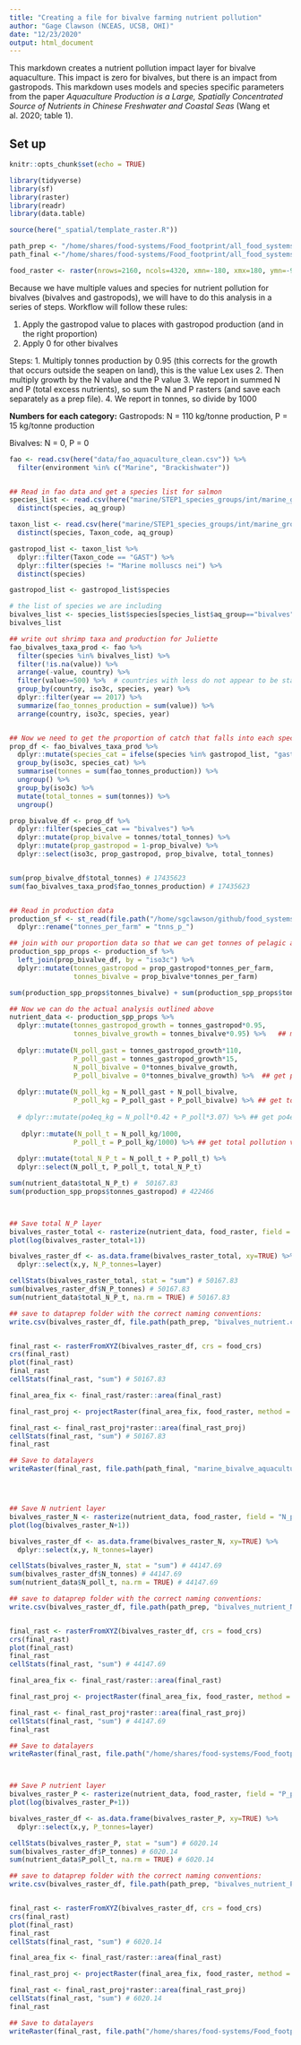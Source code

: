 ```yaml
---
title: "Creating a file for bivalve farming nutrient pollution"
author: "Gage Clawson (NCEAS, UCSB, OHI)"
date: "12/23/2020"
output: html_document
---
```


This markdown creates a nutrient pollution impact layer for bivalve aquaculture. This impact is zero for bivalves, but there is an impact from gastropods. This markdown uses models and species specific parameters from the paper *Aquaculture Production is a Large, Spatially Concentrated Source of Nutrients in Chinese Freshwater and Coastal Seas* (Wang et al. 2020; table 1).

## Set up

```r
knitr::opts_chunk$set(echo = TRUE)

library(tidyverse)
library(sf)
library(raster)
library(readr)
library(data.table)

source(here("_spatial/template_raster.R"))

path_prep <- "/home/shares/food-systems/Food_footprint/all_food_systems/dataprep/aquaculture/marine/bivalve"
path_final <-"/home/shares/food-systems/Food_footprint/all_food_systems/datalayers"

food_raster <- raster(nrows=2160, ncols=4320, xmn=-180, xmx=180, ymn=-90, ymx=90)
```


Because we have multiple values and species for nutrient pollution for bivalves (bivalves and gastropods), we will have to do this analysis in a series of steps. Workflow will follow these rules: 

1. Apply the gastropod value to places with gastropod production (and in the right proportion)
2. Apply 0 for other bivalves 

Steps: 
1. Multiply tonnes production by 0.95 (this corrects for the growth that occurs outside the seapen on land), this is the value Lex uses
2. Then multiply growth by the N value and the P value
3. We report in summed N and P (total excess nutrients), so sum the N and P rasters (and save each separately as a prep file).
4. We report in tonnes, so divide by 1000


**Numbers for each category:** 
Gastropods: 
N = 110 kg/tonne production, P = 15 kg/tonne production

Bivalves:
N = 0, P = 0

```r
fao <- read.csv(here("data/fao_aquaculture_clean.csv")) %>%
  filter(environment %in% c("Marine", "Brackishwater"))


## Read in fao data and get a species list for salmon
species_list <- read.csv(here("marine/STEP1_species_groups/int/marine_groups.csv"))  %>%
  distinct(species, aq_group)

taxon_list <- read.csv(here("marine/STEP1_species_groups/int/marine_groups.csv"))  %>%
  distinct(species, Taxon_code, aq_group)

gastropod_list <- taxon_list %>%
  dplyr::filter(Taxon_code == "GAST") %>%
  dplyr::filter(species != "Marine molluscs nei") %>%
  distinct(species) 

gastropod_list <- gastropod_list$species

# the list of species we are including
bivalves_list <- species_list$species[species_list$aq_group=="bivalves"]
bivalves_list

## write out shrimp taxa and production for Juliette
fao_bivalves_taxa_prod <- fao %>%
  filter(species %in% bivalves_list) %>%
  filter(!is.na(value)) %>%
  arrange(-value, country) %>%
  filter(value>=500) %>%  # countries with less do not appear to be stable producers at this point
  group_by(country, iso3c, species, year) %>%
  dplyr::filter(year == 2017) %>%
  summarize(fao_tonnes_production = sum(value)) %>%
  arrange(country, iso3c, species, year)


## Now we need to get the proportion of catch that falls into each species category (i.e. pelagic or non-pelagic) 
prop_df <- fao_bivalves_taxa_prod %>%
  dplyr::mutate(species_cat = ifelse(species %in% gastropod_list, "gastropod", "bivalves")) %>%
  group_by(iso3c, species_cat) %>%
  summarise(tonnes = sum(fao_tonnes_production)) %>%
  ungroup() %>%
  group_by(iso3c) %>%
  mutate(total_tonnes = sum(tonnes)) %>%
  ungroup()

prop_bivalve_df <- prop_df %>%
  dplyr::filter(species_cat == "bivalves") %>%
  dplyr::mutate(prop_bivalve = tonnes/total_tonnes) %>%
  dplyr::mutate(prop_gastropod = 1-prop_bivalve) %>%
  dplyr::select(iso3c, prop_gastropod, prop_bivalve, total_tonnes)


sum(prop_bivalve_df$total_tonnes) # 17435623
sum(fao_bivalves_taxa_prod$fao_tonnes_production) # 17435623


## Read in production data 
production_sf <- st_read(file.path("/home/sgclawson/github/food_systems/aquaculture/marine/bivalve/bivalve_nutrient/prod_data_by_cell_iso3c.shp")) %>%
  dplyr::rename("tonnes_per_farm" = "tnns_p_")

## join with our proportion data so that we can get tonnes of pelagic and tonnes of non-pelagic per farm 
production_spp_props <- production_sf %>%
  left_join(prop_bivalve_df, by = "iso3c") %>%
  dplyr::mutate(tonnes_gastropod = prop_gastropod*tonnes_per_farm, 
                tonnes_bivalve = prop_bivalve*tonnes_per_farm)

sum(production_spp_props$tonnes_bivalve) + sum(production_spp_props$tonnes_gastropod) # 17435623

## Now we can do the actual analysis outlined above
nutrient_data <- production_spp_props %>%
  dplyr::mutate(tonnes_gastropod_growth = tonnes_gastropod*0.95,
                tonnes_bivalve_growth = tonnes_bivalve*0.95) %>%   ## multiply by 0.95 to correct for growth outside seapen
  
  dplyr::mutate(N_poll_gast = tonnes_gastropod_growth*110,
                P_poll_gast = tonnes_gastropod_growth*15,
                N_poll_bivalve = 0*tonnes_bivalve_growth,
                P_poll_bivalve = 0*tonnes_bivalve_growth) %>%  ## get pollution values by species group
  
  dplyr::mutate(N_poll_kg = N_poll_gast + N_poll_bivalve,
                P_poll_kg = P_poll_gast + P_poll_bivalve) %>% ## get total pollution values for each cell in kg
  
  # dplyr::mutate(po4eq_kg = N_poll*0.42 + P_poll*3.07) %>% ## get po4eq; not doing this anymore (01/14/2021)
  
   dplyr::mutate(N_poll_t = N_poll_kg/1000,
                P_poll_t = P_poll_kg/1000) %>% ## get total pollution values for each cell in tonnes
  
  dplyr::mutate(total_N_P_t = N_poll_t + P_poll_t) %>%
  dplyr::select(N_poll_t, P_poll_t, total_N_P_t)

sum(nutrient_data$total_N_P_t) #  50167.83
sum(production_spp_props$tonnes_gastropod) # 422466



## Save total N_P layer
bivalves_raster_total <- rasterize(nutrient_data, food_raster, field = "total_N_P_t", fun=sum, background=0)
plot(log(bivalves_raster_total+1))

bivalves_raster_df <- as.data.frame(bivalves_raster_total, xy=TRUE) %>%
  dplyr::select(x,y, N_P_tonnes=layer)

cellStats(bivalves_raster_total, stat = "sum") # 50167.83
sum(bivalves_raster_df$N_P_tonnes) # 50167.83
sum(nutrient_data$total_N_P_t, na.rm = TRUE) # 50167.83

## save to dataprep folder with the correct naming conventions: 
write.csv(bivalves_raster_df, file.path(path_prep, "bivalves_nutrient.csv"))


final_rast <- rasterFromXYZ(bivalves_raster_df, crs = food_crs)
crs(final_rast)
plot(final_rast)
final_rast
cellStats(final_rast, "sum") # 50167.83

final_area_fix <- final_rast/raster::area(final_rast)

final_rast_proj <- projectRaster(final_area_fix, food_raster, method = "ngb")

final_rast <- final_rast_proj*raster::area(final_rast_proj)
cellStats(final_rast, "sum") # 50167.83
final_rast

## Save to datalayers 
writeRaster(final_rast, file.path(path_final, "marine_bivalve_aquaculture_meat_nutrient.tif"), overwrite = T)




## Save N nutrient layer
bivalves_raster_N <- rasterize(nutrient_data, food_raster, field = "N_poll_t", fun=sum, background=0)
plot(log(bivalves_raster_N+1))

bivalves_raster_df <- as.data.frame(bivalves_raster_N, xy=TRUE) %>%
  dplyr::select(x,y, N_tonnes=layer)

cellStats(bivalves_raster_N, stat = "sum") # 44147.69
sum(bivalves_raster_df$N_tonnes) # 44147.69
sum(nutrient_data$N_poll_t, na.rm = TRUE) # 44147.69

## save to dataprep folder with the correct naming conventions: 
write.csv(bivalves_raster_df, file.path(path_prep, "bivalves_nutrient_N.csv"))


final_rast <- rasterFromXYZ(bivalves_raster_df, crs = food_crs)
crs(final_rast)
plot(final_rast)
final_rast
cellStats(final_rast, "sum") # 44147.69

final_area_fix <- final_rast/raster::area(final_rast)

final_rast_proj <- projectRaster(final_area_fix, food_raster, method = "ngb")

final_rast <- final_rast_proj*raster::area(final_rast_proj)
cellStats(final_rast, "sum") # 44147.69
final_rast

## Save to datalayers 
writeRaster(final_rast, file.path("/home/shares/food-systems/Food_footprint/all_food_systems/predatalayers/marine_bivalve_aquaculture_meat_nutrientN.tif"), overwrite = T)



## Save P nutrient layer
bivalves_raster_P <- rasterize(nutrient_data, food_raster, field = "P_poll_t", fun=sum, background=0)
plot(log(bivalves_raster_P+1))

bivalves_raster_df <- as.data.frame(bivalves_raster_P, xy=TRUE) %>%
  dplyr::select(x,y, P_tonnes=layer)

cellStats(bivalves_raster_P, stat = "sum") # 6020.14
sum(bivalves_raster_df$P_tonnes) # 6020.14
sum(nutrient_data$P_poll_t, na.rm = TRUE) # 6020.14

## save to dataprep folder with the correct naming conventions: 
write.csv(bivalves_raster_df, file.path(path_prep, "bivalves_nutrient_P.csv"))


final_rast <- rasterFromXYZ(bivalves_raster_df, crs = food_crs)
crs(final_rast)
plot(final_rast)
final_rast
cellStats(final_rast, "sum") # 6020.14

final_area_fix <- final_rast/raster::area(final_rast)

final_rast_proj <- projectRaster(final_area_fix, food_raster, method = "ngb")

final_rast <- final_rast_proj*raster::area(final_rast_proj)
cellStats(final_rast, "sum") # 6020.14
final_rast

## Save to datalayers 
writeRaster(final_rast, file.path("/home/shares/food-systems/Food_footprint/all_food_systems/predatalayers/marine_bivalve_aquaculture_meat_nutrientP.tif"), overwrite = T)
```



